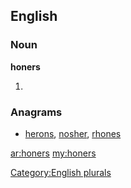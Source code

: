 ==English==

===Noun===
'''honers'''

# {{plural of|[[honer]]}}

===Anagrams===
* [[herons#English|herons]], [[nosher#English|nosher]], [[rhones#English|rhones]]
[[Category:English plurals]]

[[ar:honers]]
[[my:honers]]